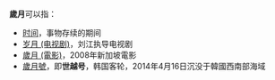 '''歲月'''可以指：
* [[时间|时间]]，事物存续的期间
* [[岁月_(电视剧)|岁月 (电视剧)]]，刘江执导电视剧
* [[歲月_(電影)|歲月 (電影)]]，2008年新加坡電影
* [[歲月號|歲月號]]，即'''世越号'''，韩国客轮，2014年4月16日沉没于韓國西南部海域

{{Disambig|Cat=二字消歧义}}